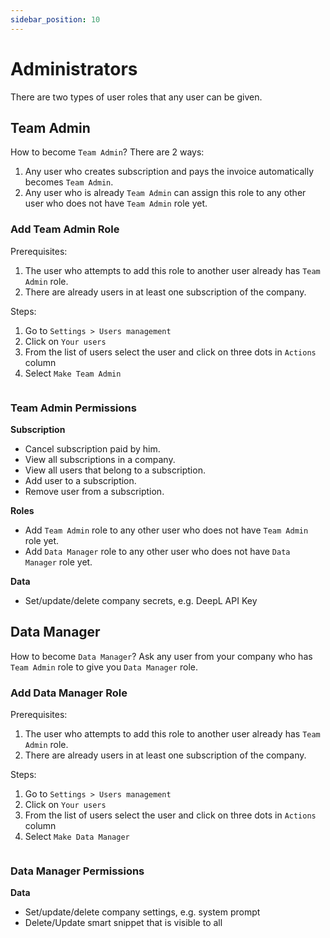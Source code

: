 ```yaml
---
sidebar_position: 10
---
```



# Administrators

There are two types of user roles that any user can be given.

## Team Admin

How to become `Team Admin`? There are 2 ways:

1. Any user who creates subscription and pays the invoice automatically becomes
`Team Admin`.
1. Any user who is already `Team Admin` can assign this role to any other user
who does not have `Team Admin` role yet.

### Add Team Admin Role

Prerequisites:
1. The user who attempts to add this role to another user already has `Team Admin` role.
1. There are already users in at least one subscription of the company.

Steps:
1. Go to `Settings > Users management`
1. Click on `Your users`
1. From the list of users select the user and click on three dots in `Actions` column
1. Select `Make Team Admin`

<Image img={adminroles} />

### Team Admin Permissions

**Subscription**

- Cancel subscription paid by him.
- View all subscriptions in a company.
- View all users that belong to a subscription.
- Add user to a subscription.
- Remove user from a subscription.

**Roles**

- Add `Team Admin` role to any other user who does not have `Team Admin` role yet.
- Add `Data Manager` role to any other user who does not have `Data Manager` role yet.

**Data**

- Set/update/delete company secrets, e.g. DeepL API Key

## Data Manager

How to become `Data Manager`? Ask any user from your company who has `Team Admin` role
to give you `Data Manager` role.

### Add Data Manager Role

Prerequisites:
1. The user who attempts to add this role to another user already has `Team Admin` role.
1. There are already users in at least one subscription of the company.

Steps:
1. Go to `Settings > Users management`
1. Click on `Your users`
1. From the list of users select the user and click on three dots in `Actions` column
1. Select `Make Data Manager`

<Image img={adminroles} />

### Data Manager Permissions

**Data**

- Set/update/delete company settings, e.g. system prompt
- Delete/Update smart snippet that is visible to all

